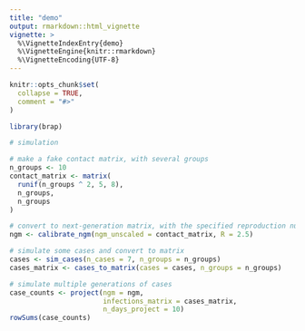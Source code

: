 ```yaml
---
title: "demo"
output: rmarkdown::html_vignette
vignette: >
  %\VignetteIndexEntry{demo}
  %\VignetteEngine{knitr::rmarkdown}
  %\VignetteEncoding{UTF-8}
---
```


```r
knitr::opts_chunk$set(
  collapse = TRUE,
  comment = "#>"
)
```

```r
library(brap)
```

```r

# simulation

# make a fake contact matrix, with several groups
n_groups <- 10
contact_matrix <- matrix(
  runif(n_groups ^ 2, 5, 8),
  n_groups,
  n_groups
)

# convert to next-generation matrix, with the specified reproduction number
ngm <- calibrate_ngm(ngm_unscaled = contact_matrix, R = 2.5)

# simulate some cases and convert to matrix
cases <- sim_cases(n_cases = 7, n_groups = n_groups)
cases_matrix <- cases_to_matrix(cases = cases, n_groups = n_groups)
```

```r
# simulate multiple generations of cases
case_counts <- project(ngm = ngm,
                       infections_matrix = cases_matrix,
                       n_days_project = 10)
rowSums(case_counts)
```
